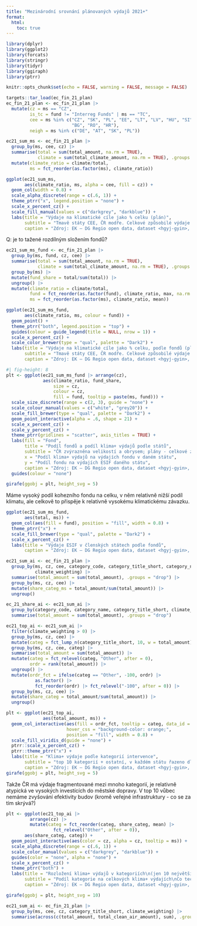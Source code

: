 ```yaml
---
title: "Mezinárodní srovnání plánovaných výdajů 2021+"
format: 
  html:
    toc: true
---
```


```r
library(dplyr)
library(ggplot2)
library(forcats)
library(stringr)
library(tidyr)
library(ggiraph)
library(ptrr)

knitr::opts_chunk$set(echo = FALSE, warning = FALSE, message = FALSE)
```

```r
targets::tar_load(ec_fin_21_plan)
ec_fin_21_plan <- ec_fin_21_plan |> 
  mutate(cz = ms == "CZ",
         is_tc = fund != "Interreg Funds" | ms == "TC",
         cee = ms %in% c("CZ", "SK", "PL", "EE", "LT", "LV", "HU", "SI",
                         "BG", "RO", "HR"),
         neigh = ms %in% c("DE", "AT", "SK", "PL"))
```


```r
ec21_sum_ms <- ec_fin_21_plan |> 
  group_by(ms, cee, cz) |> 
  summarise(total = sum(total_amount, na.rm = TRUE), 
            climate = sum(total_climate_amount, na.rm = TRUE), .groups = "drop") |> 
  mutate(climate_ratio = climate/total,
         ms = fct_reorder(as.factor(ms), climate_ratio))
```

```r
ggplot(ec21_sum_ms, 
       aes(climate_ratio, ms, alpha = cee, fill = cz)) +
  geom_col(width = 0.8) +
  scale_alpha_discrete(range = c(.6, 1)) +
  theme_ptrr("x", legend.position = "none") +
  scale_x_percent_cz() +
  scale_fill_manual(values = c("darkgrey", "darkblue")) +
  labs(title = "Výdaje na klimatické cíle jako % celku (plán)",
       subtitle = "Tmavě státy CEE, ČR modře. Celkové způsobilé výdaje.",
       caption = "Zdroj: EK – DG Regio open data, dataset <hgyj-gyin>, stav k červnu 2023")
```
Q: je to tažené rozdílným složením fondů?

```r
ec21_sum_ms_fund <- ec_fin_21_plan |> 
  group_by(ms, fund, cz, cee) |> 
  summarise(total = sum(total_amount, na.rm = TRUE), 
            climate = sum(total_climate_amount, na.rm = TRUE), .groups = "drop") |> 
  group_by(ms) |> 
  mutate(fund_share = total/sum(total)) |> 
  ungroup() |> 
  mutate(climate_ratio = climate/total,
         fund = fct_reorder(as.factor(fund), climate_ratio, max, na.rm = TRUE),
         ms = fct_reorder(as.factor(ms), climate_ratio, mean))
```

```r
ggplot(ec21_sum_ms_fund, 
       aes(climate_ratio, ms, colour = fund)) +
  geom_point() +
  theme_ptrr("both", legend.position = "top") +
  guides(colour = guide_legend(title = NULL, nrow = 1)) +
  scale_x_percent_cz() +
  scale_color_brewer(type = "qual", palette = "Dark2") +
  labs(title = "Výdaje na klimatické cíle jako % celku, podle fondů (plán)",
       subtitle = "Tmavě státy CEE, ČR modře. Celkové způsobilé výdaje.",
       caption = "Zdroj: EK – DG Regio open data, dataset <hgyj-gyin>, stav k červnu 2023")
```
```r
#| fig-height: 8
plt <- ggplot(ec21_sum_ms_fund |> arrange(cz), 
              aes(climate_ratio, fund_share, 
                  size = cz,
                  colour = cz,
                  fill = fund, tooltip = paste(ms, fund))) +
  scale_size_discrete(range = c(2, 3), guide = "none") +
  scale_colour_manual(values = c("white", "grey20")) +
  scale_fill_brewer(type = "qual", palette = "Dark2") +
  geom_point_interactive(alpha = .6, shape = 21) +
  scale_x_percent_cz() +
  scale_y_percent_cz() +
  theme_ptrr(gridlines = "scatter", axis_titles = TRUE) +
  labs(fill = "Fond",
       title = "Podíl fondů a podíl klima+ výdajů podle států",
       subtitle = "ČR zvýrazněna velikostí a obrysem; plány - celkové způsobilé výdaje",
       x = "Podíl klima+ výdajů na výdajích fondu v daném státu",
       y = "Podíl fondu na výdajích ESIF daného státu",
       caption = "Zdroj: EK – DG Regio open data, dataset <hgyj-gyin>, stav k červnu 2023") +
  guides(colour = "none")

girafe(ggobj = plt, height_svg = 5)
```

Máme vysoký podíl kohezního fondu na celku, v něm relativně nižší podíl klimatu, ale celkově to přispěje k relativně vysokému klimatickému závazku.

```r
ggplot(ec21_sum_ms_fund, 
       aes(total, ms)) +
  geom_col(aes(fill = fund), position = "fill", width = 0.8) +
  theme_ptrr("x") +
  scale_fill_brewer(type = "qual", palette = "Dark2") +
  scale_x_percent_cz() +
  labs(title = "Výdaje ESIF v členských státech podle fondů",
       caption = "Zdroj: EK – DG Regio open data, dataset <hgyj-gyin>, stav k červnu 2023")
```

```r
ec21_sum_ai <- ec_fin_21_plan |> 
  group_by(ms, cz, cee, category_code, category_title_short, category_name,
           climate_weighting) |> 
  summarise(total_amount = sum(total_amount), .groups = "drop") |> 
  group_by(ms, cz, cee) |> 
  mutate(share_categ_ms = total_amount/sum(total_amount)) |> 
  ungroup()

ec_21_share_ai <- ec21_sum_ai |> 
  group_by(category_code, category_name, category_title_short, climate_weighting) |> 
  summarise(total_amount = sum(total_amount), .groups = "drop")

ec21_top_ai <- ec21_sum_ai |> 
  filter(climate_weighting > 0) |> 
  group_by(ms, cz, cee) |> 
  mutate(categ = fct_lump_n(category_title_short, 10, w = total_amount)) |> 
  group_by(ms, cz, cee, categ) |>
  summarise(total_amount = sum(total_amount)) |> 
  mutate(categ = fct_relevel(categ, "Other", after = 0),
         ordr = rank(total_amount)) |> 
  ungroup() |> 
  mutate(ordr_fct = ifelse(categ == "Other", -100, ordr) |> 
           as.factor() |> 
           fct_reorder(ordr) |> fct_relevel("-100", after = 0)) |> 
  group_by(ms, cz, cee) |> 
  mutate(share_categ = total_amount/sum(total_amount)) |> 
  ungroup()

```

```r
plt <- ggplot(ec21_top_ai, 
              aes(total_amount, ms)) +
  geom_col_interactive(aes(fill = ordr_fct, tooltip = categ, data_id = categ),
                       hover_css = "background-color: orange;",
                       position = "fill", width = 0.8) +
  scale_fill_viridis_d(guide = "none") +
  ptrr::scale_x_percent_cz() +
  ptrr::theme_ptrr("x") +
  labs(title = "Klima+ výdaje podle kategorií intervence",
       subtitle = "top 10 kategorií + ostatní, v každém státu řazeno dle objemu\nNajetím myší lze zvýraznit napříč státy",
       caption = "Zdroj: EK – DG Regio open data, dataset <hgyj-gyin>, stav k červnu 2023")
girafe(ggobj = plt, height_svg = 5)
```

Takže ČR má výdaje fragmentované mezi mnoho kategorií, je relativně atypická ve vysokých investících do městské dopravy. V top 10 vůbec nemáme zvyšování efektivity budov (kromě veřejné infrastruktury - co se za tím skrývá?)

```r
plt <- ggplot(ec21_top_ai |> 
         arrange(cz) |> 
         mutate(categ = fct_reorder(categ, share_categ, mean) |> 
                  fct_relevel("Other", after = 0)), 
       aes(share_categ, categ)) +
  geom_point_interactive(aes(color = cz, alpha = cz, tooltip = ms)) +
  scale_alpha_discrete(range = c(.6, 1)) +
  scale_color_manual(values = c("darkgrey", "darkblue")) +
  guides(color = "none", alpha = "none") +
  scale_x_percent_cz() +
  theme_ptrr("both") +
  labs(title = "Rozložení klima+ výdajů v kategoriích\n(jen 10 největších kategorií v každém státu)",
       subtitle = "Podíl kategorie na celkových klima+ výdajích\nCo tečka, to stát - ČR modře",
       caption = "Zdroj: EK – DG Regio open data, dataset <hgyj-gyin>, stav k červnu 2023")

girafe(ggobj = plt, height_svg = 10)
```

```r
ec21_sum_ai <- ec_fin_21_plan |> 
  group_by(ms, cee, cz, category_title_short, climate_weighting) |> 
  summarise(across(c(total_amount, total_clean_air_amount), sum), .groups = "drop")
```


